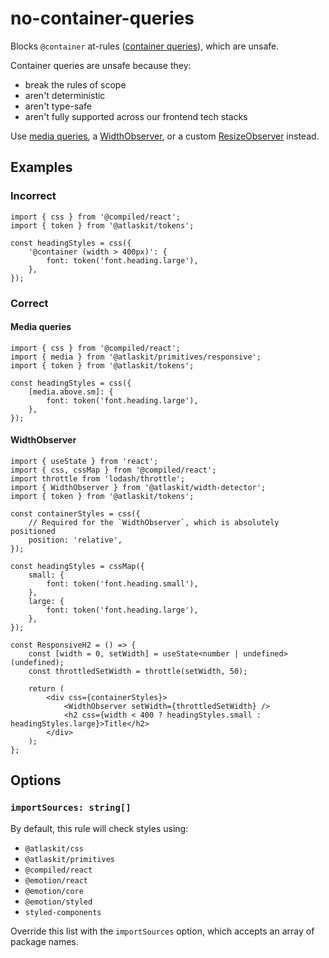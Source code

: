 # no-container-queries

Blocks `@container` at-rules
([container queries](https://developer.mozilla.org/en-US/docs/Web/CSS/@container)), which are
unsafe.

Container queries are unsafe because they:

- break the rules of scope
- aren't deterministic
- aren't type-safe
- aren't fully supported across our frontend tech stacks

Use [media queries](https://atlassian.design/components/primitives/responsive/breakpoints/examples),
a
[WidthObserver](https://atlaskit.atlassian.com/packages/design-system/width-detector/docs/migration-guide),
or a custom [ResizeObserver](https://developer.mozilla.org/en-US/docs/Web/API/ResizeObserver)
instead.

## Examples

### Incorrect

```tsx
import { css } from '@compiled/react';
import { token } from '@atlaskit/tokens';

const headingStyles = css({
	'@container (width > 400px)': {
		font: token('font.heading.large'),
	},
});
```

### Correct

#### Media queries

```tsx
import { css } from '@compiled/react';
import { media } from '@atlaskit/primitives/responsive';
import { token } from '@atlaskit/tokens';

const headingStyles = css({
	[media.above.sm]: {
		font: token('font.heading.large'),
	},
});
```

#### WidthObserver

```tsx
import { useState } from 'react';
import { css, cssMap } from '@compiled/react';
import throttle from 'lodash/throttle';
import { WidthObserver } from '@atlaskit/width-detector';
import { token } from '@atlaskit/tokens';

const containerStyles = css({
	// Required for the `WidthObserver`, which is absolutely positioned
	position: 'relative',
});

const headingStyles = cssMap({
	small: {
		font: token('font.heading.small'),
	},
	large: {
		font: token('font.heading.large'),
	},
});

const ResponsiveH2 = () => {
	const [width = 0, setWidth] = useState<number | undefined>(undefined);
	const throttledSetWidth = throttle(setWidth, 50);

	return (
		<div css={containerStyles}>
			<WidthObserver setWidth={throttledSetWidth} />
			<h2 css={width < 400 ? headingStyles.small : headingStyles.large}>Title</h2>
		</div>
	);
};
```

## Options

### `importSources: string[]`

By default, this rule will check styles using:

- `@atlaskit/css`
- `@atlaskit/primitives`
- `@compiled/react`
- `@emotion/react`
- `@emotion/core`
- `@emotion/styled`
- `styled-components`

Override this list with the `importSources` option, which accepts an array of package names.
